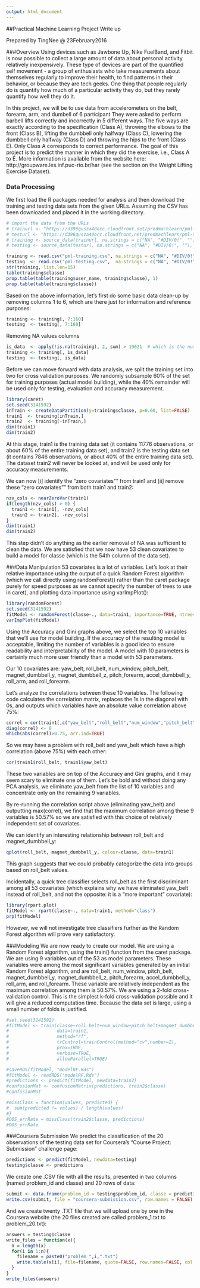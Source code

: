 ```yaml
---
output: html_document
---
```

##Practical Machine Learning Project Write up

Prepared by TingNee @ 23February2016

###Overview
Using devices such as Jawbone Up, Nike FuelBand, and Fitbit is now possible to collect a large amount of data about personal activity relatively inexpensively. These type of devices are part of the quantified self movement - a group of enthusiasts who take measurements about themselves regularly to improve their health, to find patterns in their behavior, or because they are tech geeks. One thing that people regularly do is quantify how much of a particular activity they do, but they rarely quantify how well they do it.

In this project, we will be to use data from accelerometers on the belt, forearm, arm, and dumbell of 6 participant They were asked to perform barbell lifts correctly and incorrectly in 5 different ways. The five ways are exactly according to the specification (Class A), throwing the elbows to the front (Class B), lifting the dumbbell only halfway (Class C), lowering the dumbbell only halfway (Class D) and throwing the hips to the front (Class E). Only Class A corresponds to correct performance. The goal of this project is to predict the manner in which they did the exercise, i.e., Class A to E. More information is available from the website here: http://groupware.les.inf.puc-rio.br/har (see the section on the Weight Lifting Exercise Dataset).

### Data Processing

We first load the R packages needed for analysis and then download the training and testing data sets from the given URLs. Assuming the CSV has been downloaded and placed it in the working directory.


```r
# import the data from the URLs
# trainurl <- "https://d396qusza40orc.cloudfront.net/predmachlearn/pml-training.csv"
# testurl <- "https://d396qusza40orc.cloudfront.net/predmachlearn/pml-testing.csv"
# training <- source_data(trainurl, na.strings = c("NA", "#DIV/0!", ""), header = TRUE)
# testing <- source_data(testurl, na.strings = c("NA", "#DIV/0!", ""), header = TRUE)

training <- read.csv("pml-training.csv", na.strings = c("NA", "#DIV/0!", ""))
testing  <- read.csv("pml-testing.csv",  na.strings = c("NA", "#DIV/0!", ""))
str(training, list.len=15)
table(training$classe)
prop.table(table(training$user_name, training$classe), 1)
prop.table(table(training$classe))
```

Based on the above information, let's first do some basic data clean-up by removing columns 1 to 6, which are there just for information and reference purposes:
```r
training <- training[, 7:160]
testing  <- testing[, 7:160]
```
Removing NA values columns
```r
is_data  <- apply(!is.na(training), 2, sum) > 19621  # which is the number of observations
training <- training[, is_data]
testing  <- testing[, is_data]
```
Before we can move forward with data analysis, we split the training set into two for cross validation purposes. We randomly subsample 60% of the set for training purposes (actual model building), while the 40% remainder will be used only for testing, evaluation and accuracy measurement.

```r
library(caret)
set.seed(3141592)
inTrain <- createDataPartition(y=training$classe, p=0.60, list=FALSE)
train1  <- training[inTrain,]
train2  <- training[-inTrain,]
dim(train1)
dim(train2)
```


At this stage, train1 is the training data set (it contains 11776 observations, or about 60% of the entire training data set), and train2 is the testing data set (it contains 7846 observations, or about 40% of the entire training data set). The dataset train2 will never be looked at, and will be used only for accuracy measurements.

We can now [i] identify the "zero covariates"" from train1 and [ii] remove these "zero covariates"" from both train1 and train2:

```r
nzv_cols <- nearZeroVar(train1)
if(length(nzv_cols) > 0) {
  train1 <- train1[, -nzv_cols]
  train2 <- train2[, -nzv_cols]
}
dim(train1)
dim(train2)
```
This step didn't do anything as the earlier removal of NA was sufficient to clean the data. We are satisfied that we now have 53 clean covariates to build a model for classe (which is the 54th column of the data set).

###Data Manipulation
53 covariates is a lot of variables. Let's look at their relative importance using the output of a quick Random Forest algorithm (which we call directly using randomForest() rather than the caret package purely for speed purposes as we cannot specify the number of trees to use in caret), and plotting data importance using varImpPlot():
```r
library(randomForest)
set.seed(3141592)
fitModel <- randomForest(classe~., data=train1, importance=TRUE, ntree=100)
varImpPlot(fitModel)
```
Using the Accuracy and Gini graphs above, we select the top 10 variables that we'll use for model building. If the accuracy of the resulting model is acceptable, limiting the number of variables is a good idea to ensure readability and interpretability of the model. A model with 10 parameters is certainly much more user friendly than a model with 53 parameters.

Our 10 covariates are: yaw_belt, roll_belt, num_window, pitch_belt, magnet_dumbbell_y, magnet_dumbbell_z, pitch_forearm, accel_dumbbell_y, roll_arm, and roll_forearm.

Let's analyze the correlations between these 10 variables. The following code calculates the correlation matrix, replaces the 1s in the diagonal with 0s, and outputs which variables have an absolute value correlation above 75%:

```r
correl = cor(train1[,c("yaw_belt","roll_belt","num_window","pitch_belt","magnet_dumbbell_z","magnet_dumbbell_y","pitch_forearm","accel_dumbbell_y","roll_arm","roll_forearm")])
diag(correl) <- 0
which(abs(correl)>0.75, arr.ind=TRUE)
```

So we may have a problem with roll_belt and yaw_belt which have a high correlation (above 75%) with each other:

```r
cor(train1$roll_belt, train1$yaw_belt)
```
These two variables are on top of the Accuracy and Gini graphs, and it may seem scary to eliminate one of them. Let's be bold and without doing any PCA analysis, we eliminate yaw_belt from the list of 10 variables and concentrate only on the remaining 9 variables.

By re-running the correlation script above (eliminating yaw_belt) and outputting max(correl), we find that the maximum correlation among these 9 variables is 50.57% so we are satisfied with this choice of relatively independent set of covariates.


We can identify an interesting relationship between roll_belt and magnet_dumbbell_y:

```r
qplot(roll_belt, magnet_dumbbell_y, colour=classe, data=train1)
```
This graph suggests that we could probably categorize the data into groups based on roll_belt values.

Incidentally, a quick tree classifier selects roll_belt as the first discriminant among all 53 covariates (which explains why we have eliminated yaw_belt instead of roll_belt, and not the opposite: it is a "more important" covariate):
```r
library(rpart.plot)
fitModel <- rpart(classe~., data=train1, method="class")
prp(fitModel)
```
However, we will not investigate tree classifiers further as the Random Forest algorithm will prove very satisfactory.

###Modeling
We are now ready to create our model.
We are using a Random Forest algorithm, using the train() function from the caret package.
We are using 9 variables out of the 53 as model parameters. These variables were among the most significant variables generated by an initial Random Forest algorithm, and are roll_belt, num_window, pitch_belt, magnet_dumbbell_y, magnet_dumbbell_z, pitch_forearm, accel_dumbbell_y, roll_arm, and roll_forearm. These variable are relatively independent as the maximum correlation among them is 50.57%.
We are using a 2-fold cross-validation control. This is the simplest k-fold cross-validation possible and it will give a reduced computation time. Because the data set is large, using a small number of folds is justified.

```r
#set.seed(3141592)
#fitModel <- train(classe~roll_belt+num_window+pitch_belt+magnet_dumbbell_y+magnet_dumbbell_z+pitch_forearm'+accel_dumbbell_y+roll_arm+roll_forearm,
#                  data=train1,
#                  method="rf",
#                  trControl=trainControl(method="cv",number=2),
#                  prox=TRUE,
#                  verbose=TRUE,
#                  allowParallel=TRUE)
```
```r
#saveRDS(fitModel, "modelRF.Rds")
#fitModel <- readRDS("modelRF.Rds")
#predictions <- predict(fitModel, newdata=train2)
#confusionMat <- confusionMatrix(predictions, train2$classe)
#confusionMat
```
```r
#missClass = function(values, predicted) {
#  sum(predicted != values) / length(values)
#}
#OOS_errRate = missClass(train2$classe, predictions)
#OOS_errRate
```
###Coursera Submission
We predict the classification of the 20 observations of the testing data set for Coursera's "Course Project: Submission" challenge page:
```r
predictions <- predict(fitModel, newdata=testing)
testing$classe <- predictions
```
We create one .CSV file with all the results, presented in two columns (named problem_id and classe) and 20 rows of data:

```r
submit <- data.frame(problem_id = testing$problem_id, classe = predictions)
write.csv(submit, file = "coursera-submission.csv", row.names = FALSE)
```
And we create twenty .TXT file that we will upload one by one in the Coursera website (the 20 files created are called problem_1.txt to problem_20.txt):
```r
answers = testing$classe
write_files = function(x){
  n = length(x)
  for(i in 1:n){
    filename = paste0("problem_",i,".txt")
    write.table(x[i], file=filename, quote=FALSE, row.names=FALSE, col.names=FALSE)
  }
}
write_files(answers)
```